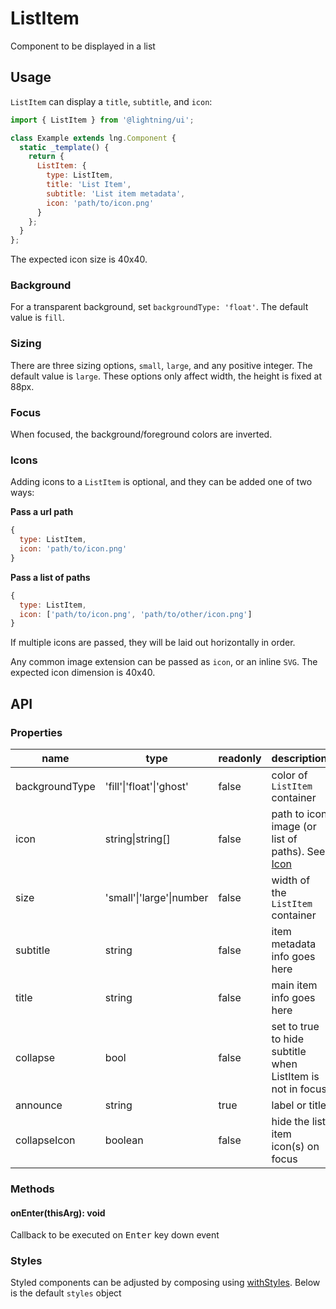 
# ListItem

Component to be displayed in a list

## Usage

`ListItem` can display a `title`, `subtitle`, and `icon`:

```js
import { ListItem } from '@lightning/ui';

class Example extends lng.Component {
  static _template() {
    return {
      ListItem: {
        type: ListItem,
        title: 'List Item',
        subtitle: 'List item metadata',
        icon: 'path/to/icon.png'
      }
    };
  }
};
```

<Canvas>
  <Story id="patterns-listitem--basic" />
</Canvas>

The expected icon size is 40x40.

### Background

For a transparent background, set `backgroundType: 'float'`. The default value is `fill`.

### Sizing

There are three sizing options, `small`, `large`, and any positive integer. The default value is `large`. These options only affect width, the height is fixed at 88px.

### Focus

When focused, the background/foreground colors are inverted.

### Icons

Adding icons to a `ListItem` is optional, and they can be added one of two ways:

**Pass a url path**

```js
{
  type: ListItem,
  icon: 'path/to/icon.png'
}
```

**Pass a list of paths**

```js
{
  type: ListItem,
  icon: ['path/to/icon.png', 'path/to/other/icon.png']
}
```

If multiple icons are passed, they will be laid out horizontally in order.

<Canvas>
  <Story id="listitem--multiple-icons" />
</Canvas>

Any common image extension can be passed as `icon`, or an inline `SVG`. The expected icon dimension is 40x40.

## API

### Properties

name|type|readonly|description
--|--|--|--
backgroundType|'fill'\|'float'\|'ghost'|false|color of `ListItem` container
icon|string\|string[]|false|path to icon image (or list of paths). See <a href="?path=/docs/icon--basic">Icon</a>
size|'small'\|'large'\|number|false|width of the `ListItem` container
subtitle|string|false|item metadata info goes here
title|string|false|main item info goes here
collapse|bool|false|set to true to hide subtitle when ListItem is not in focus
announce|string|true|label or title|announcement text for screen readers
collapseIcon|boolean|false|hide the list item icon(s) on focus
### Methods

#### onEnter(thisArg): void

Callback to be executed on <kbd>Enter</kbd> key down event

### Styles

Styled components can be adjusted by composing using [withStyles](?path=/docs/mixins-withstyles--basic). Below is the default `styles` object

<Theme theme={ListItem.styles} />
